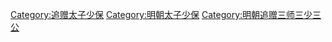 [[Category:追赠太子少保|Category:追赠太子少保]]
[[Category:明朝太子少保|Category:明朝太子少保]]
[[Category:明朝追赠三师三少三公|Category:明朝追赠三师三少三公]]